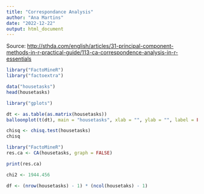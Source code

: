 ```yaml
---
title: "Correspondance Analysis"
author: "Ana Martins"
date: "2022-12-22"
output: html_document
---
```


Source: [http://sthda.com/english/articles/31-principal-component-methods-in-r-practical-guide/113-ca-correspondence-analysis-in-r-essentials](http://sthda.com/english/articles/31-principal-component-methods-in-r-practical-guide/113-ca-correspondence-analysis-in-r-essentials)

```r
library("FactoMineR")
library("factoextra")
```

```r
data("housetasks")
head(housetasks)
```

```r
library("gplots")

dt <- as.table(as.matrix(housetasks))
balloonplot(t(dt), main = "housetasks", xlab = "", ylab = "", label = FALSE, show.margins = FALSE)
```

```r
chisq <- chisq.test(housetasks)
chisq
```

```r
library("FactoMineR")
res.ca <- CA(housetasks, graph = FALSE)
```

```r
print(res.ca)
```

```r
chi2 <- 1944.456

df <- (nrow(housetasks) - 1) * (ncol(housetaks) - 1)
```

